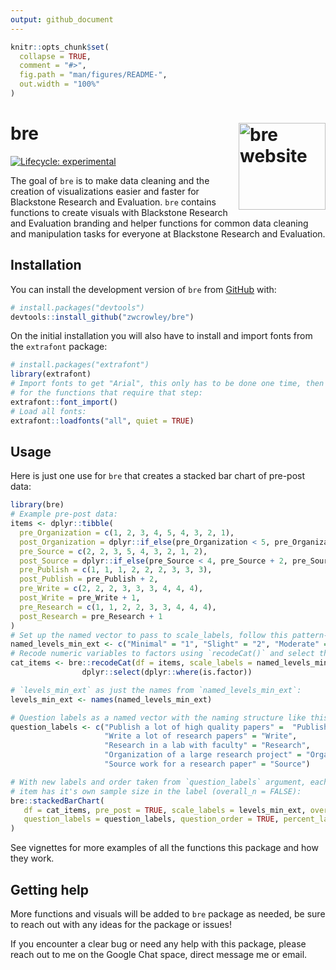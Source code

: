 ```yaml
---
output: github_document
---
```


<!-- README.md is generated from README.Rmd. Please edit that file -->

```r
knitr::opts_chunk$set(
  collapse = TRUE,
  comment = "#>",
  fig.path = "man/figures/README-",
  out.width = "100%"
)
```

# bre <a href="https://zwcrowley.github.io/bre/"><img src="man/figures/logo.png" align="right" height="139" alt="bre website" /></a>

<!-- badges: start -->
[![Lifecycle: experimental](https://img.shields.io/badge/lifecycle-experimental-orange.svg)](https://lifecycle.r-lib.org/articles/stages.html#experimental)
<!-- badges: end -->

The goal of `bre` is to make data cleaning and the creation of visualizations easier and faster for Blackstone Research and Evaluation.
`bre` contains functions to create visuals with Blackstone Research and Evaluation branding and helper functions for common data cleaning and
manipulation tasks for everyone at Blackstone Research and Evaluation.

## Installation

You can install the development version of `bre` from [GitHub](https://github.com/) with:

``` r
# install.packages("devtools")
devtools::install_github("zwcrowley/bre")
```

On the initial installation you will also have to install and import fonts from the `extrafont` package:

``` r
# install.packages("extrafont")
library(extrafont)
# Import fonts to get "Arial", this only has to be done one time, then `bre` package will use the code below to load the fonts automatically 
# for the functions that require that step:
extrafont::font_import()
# Load all fonts:
extrafont::loadfonts("all", quiet = TRUE)
```


## Usage

Here is just one use for `bre` that creates a stacked bar chart of pre-post data:

```r
library(bre)
# Example pre-post data:
items <- dplyr::tibble(
  pre_Organization = c(1, 2, 3, 4, 5, 4, 3, 2, 1),
  post_Organization = dplyr::if_else(pre_Organization < 5, pre_Organization + 1, pre_Organization),
  pre_Source = c(2, 2, 3, 5, 4, 3, 2, 1, 2),
  post_Source = dplyr::if_else(pre_Source < 4, pre_Source + 2, pre_Source),
  pre_Publish = c(1, 1, 1, 2, 2, 2, 3, 3, 3),
  post_Publish = pre_Publish + 2,
  pre_Write = c(2, 2, 2, 3, 3, 3, 4, 4, 4),
  post_Write = pre_Write + 1,
  pre_Research = c(1, 1, 2, 2, 3, 3, 4, 4, 4),
  post_Research = pre_Research + 1
)
# Set up the named vector to pass to scale_labels, follow this pattern- c("{new label}" = "{original variable name}"):
named_levels_min_ext <- c("Minimal" = "1", "Slight" = "2", "Moderate" = "3", "Good" = "4", "Extensive" = "5")
# Recode numeric variables to factors using `recodeCat()` and select the factor variables:
cat_items <- bre::recodeCat(df = items, scale_labels = named_levels_min_ext) %>% 
                dplyr::select(dplyr::where(is.factor))

# `levels_min_ext` as just the names from `named_levels_min_ext`:
levels_min_ext <- names(named_levels_min_ext)

# Question labels as a named vector with the naming structure like this- c("{new label}" = "{original variable name}"):
question_labels <- c("Publish a lot of high quality papers" =  "Publish",
                     "Write a lot of research papers" = "Write",
                     "Research in a lab with faculty" = "Research",
                     "Organization of a large research project" = "Organization",
                     "Source work for a research paper" = "Source")

# With new labels and order taken from `question_labels` argument, each 
# item has it's own sample size in the label (overall_n = FALSE):
bre::stackedBarChart(
   df = cat_items, pre_post = TRUE, scale_labels = levels_min_ext, overall_n = FALSE,
   question_labels = question_labels, question_order = TRUE, percent_label = TRUE
)

```

See vignettes for more examples of all the functions this package and how they work.

## Getting help

More functions and visuals will be added to `bre` package as needed, be sure to reach out with any ideas for the package or issues!

If you encounter a clear bug or need any help with this package, please reach out to me on the Google Chat space, direct message me or email. 

